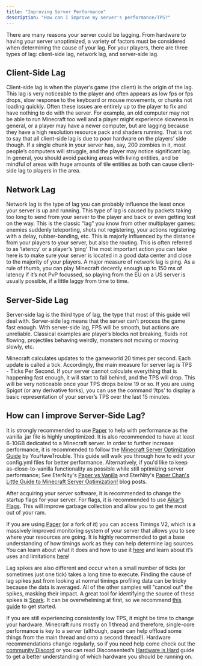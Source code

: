 ```yaml
---
title: "Improving Server Performance"
description: "How can I improve my server's performance/TPS?"
---
```


There are many reasons your server could be lagging. From hardware to having your server unoptimized, a variety of factors must be considered when determining the cause of your lag. For your players, there are three types of lag: client-side lag, network lag, and server-side lag.

## Client-Side Lag
Client-side lag is when the player’s game (the client) is the origin of the lag. This lag is very noticeable to the player and often appears as low fps or fps drops, slow response to the keyboard or mouse movements, or chunks not loading quickly. Often these issues are entirely up to the player to fix and have nothing to do with the server. For example, an old computer may not be able to run Minecraft too well and a player might experience slowness in general, or a player may have a newer computer, but are lagging because they have a high resolution resource pack and shaders running. That is not to say that all client-side lag is due to poor hardware on the players’ side though. If a single chunk in your server has, say, 200 zombies in it, most people’s computers will struggle, and the player may notice significant lag. In general, you should avoid packing areas with living entities, and be mindful of areas with huge amounts of tile entities as both can cause client-side lag to players in the area.

## Network Lag
Network lag is the type of lag you can probably influence the least once your server is up and running. This type of lag is caused by packets taking too long to send from your server to the player and back or even getting lost on the way. This is the classic “lag” you know from other multiplayer games: enemies suddenly teleporting, shots not registering, your actions registering with a delay, rubber-banding, etc. This is majorly influenced by the distance from your players to your server, but also the routing. This is often referred to as ‘latency’ or a player’s ‘ping’ The most important action you can take here is to make sure your server is located in a good data center and close to the majority of your players. A major measure of network lag is ping. As a rule of thumb, you can play Minecraft decently enough up to 150 ms of latency if it’s not PvP focussed, so playing from the EU on a US server is usually possible, if a little laggy from time to time.

## Server-Side Lag
Server-side lag is the third type of lag, the type that most of this guide will deal with. Server-side lag means that the server can’t process the game fast enough. With server-side lag, FPS will be smooth, but actions are unreliable. Classical examples are player’s blocks not breaking, fluids not flowing, projectiles behaving weirdly, monsters not moving or moving slowly, etc.

Minecraft calculates updates to the gameworld 20 times per second. Each update is called a tick. Accordingly, the main measure for server lag is TPS - Ticks Per Second. If your server cannot calculate everything that is happening fast enough, it will start to fall behind, and the TPS will drop. This will be very noticeable once your TPS drops below 19 or so. If you are using Spigot (or any derivative forks), you can use the command ‘/tps’ to display a basic representation of your server’s TPS over the last 15 minutes.

## How can I improve Server-Side Lag?
It is strongly recommended to use [Paper](https://papermc.io/) to help with performance as the vanilla .jar file is highly unoptimized. It is also recommended to have at least 6-10GB dedicated to a Minecraft server. In order to further increase performance, it is recommended to follow the [Minecraft Server Optimization Guide](https://github.com/YouHaveTrouble/minecraft-optimization) by YouHaveTrouble. This guide will walk you through how to edit your config.yml files for better performance. Alternatively, if you'd like to keep as-close-to-vanilla functionality as possible while still optimizing server performance; See EterNity's [Paper vs Vanilla](https://paper-chan.moe/paper/) and EterNity's [Paper Chan's Little Guide to Minecraft Server Optimization!](https://paper-chan.moe/paper-optimization/) blog posts.

After acquiring your server software, it is recommended to change the startup flags for your server. For flags, it is recommended to use [Aikar’s Flags](https://docs.papermc.io/paper/aikars-flags). This will improve garbage collection and allow you to get the most out of your ram.

If you are using [Paper](https://papermc.io/) (or a fork of it) you can access Timings V2, which is a massively improved monitoring system of your server that allows you to see where your resources are going. It is highly recommended to get a base understanding of how timings work as they can help determine lag sources. You can learn about what it does and how to use it [here](https://www.youtube.com/watch?v=T4J0A9l7bfQ) and learn about it’s uses and limitations [here](https://madelinemiller.dev/blog/timings-performance-guide/)!

Lag spikes are also different and occur when a small number of ticks (or sometimes just one tick) takes a long time to execute. Finding the cause of lag spikes just from looking at normal timings profiling data can be tricky because the data is averaged. All of the other samples will "cancel out" the spikes, masking their impact. A great tool for identifying the source of these spikes is [Spark](https://www.spigotmc.org/resources/spark.57242/). It can be overwhelming at first, so we recommend [this guide](https://github.com/lucko/spark/wiki/Finding-the-cause-of-lag-spikes) to get started.

If you are still experiencing consistently low TPS, it might be time to change your hardware. Minecraft runs mostly on 1 thread and therefore, single-core performance is key to a server (although, paper can help offload some things from the main thread and onto a second thread!). Hardware recommendations change regularly, so if you need help come check out the <a href={COMMUNITY_INVITE_URL}>community Discord</a> or you can read Disconsented’s [Hardware is Hard](https://disconsented.com/posts/hardware-is-hard/) guide to get a better understanding of which hardware you should be running on.
